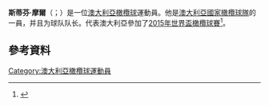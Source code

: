 {{expand|time=2015-11-22T03:01:05+00:00}}
'''斯蒂芬·摩爾'''（{{lang-en|Stephen Moore}}；{{bd|1983年|1月20日}}）是一位[[澳大利亞|澳大利亞]][[橄欖球|橄欖球]]運動員。他是[[澳大利亞國家橄欖球隊|澳大利亞國家橄欖球隊]]的一員，并且为球队队长。代表澳大利亞參加了[[2015年世界盃橄欖球賽|2015年世界盃橄欖球賽]]<ref>{{cite web | url=  http://www.abc.net.au/news/2015-07-06/stephen-moore-named-wallabies-captain-for-2015/6598440?WT.ac=statenews_qld|  title= Rugby World Cup under new coach Michael Cheika: Stephen Moore named Wallabies captain|publisher= [[Australian_Broadcasting_Corporation|Australian Broadcasting Corporation]] 6 July 2015 | accessdate=6 July 2014}}</ref>。

==參考資料==
{{Reflist}}
[[Category:澳大利亞橄欖球運動員|Category:澳大利亞橄欖球運動員]]